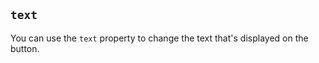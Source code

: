 
## `text`

You can use the `text` property to change the text that's displayed on the
button.

<Example
  Component={Text}
  code={TextSrc}
  caption="text"
  undent={2}
  expand
/>

